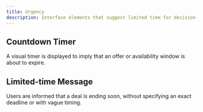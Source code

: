 ```yaml
---
title: Urgency
description: Interface elements that suggest limited time for decision-making, pressuring users to act quickly. These signals are often arbitrary or unverifiable, aimed at reducing user deliberation.
---
```


## Countdown Timer
A visual timer is displayed to imply that an offer or availability window is about to expire.

## Limited-time Message
Users are informed that a deal is ending soon, without specifying an exact deadline or with vague timing.